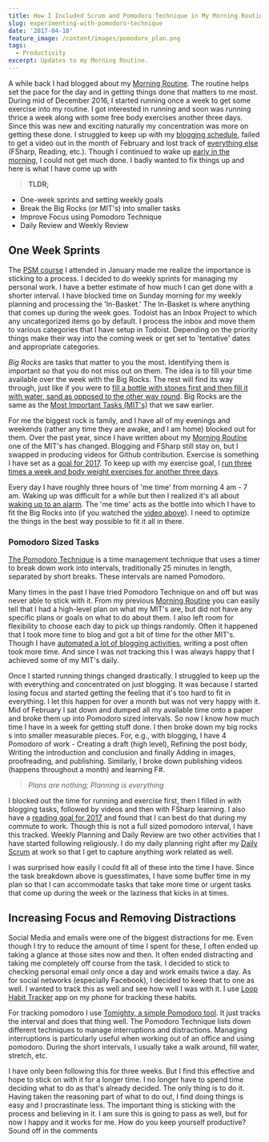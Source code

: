 ```yaml
---
title: How I Included Scrum and Pomodoro Technique in My Morning Routine
slug: experimenting-with-pomodoro-technique
date: '2017-04-18'
feature_image: /content/images/pomodoro_plan.png
tags:
  - Productivity
excerpt: Updates to my Morning Routine.
---
```

A while back I had blogged about my [Morning Routine](/blog/morning-routine/). The routine helps set the pace for the day and in getting things done that matters to me most. During mid of December 2016, I started running once a week to get some exercise into my routine. I got interested in running and soon was running thrice a week along with some free body exercises another three days. Since this was new and exciting naturally my concentration was more on getting these done. I struggled to keep up with my [blogging schedule](/blog/maintaining-a-blogging-schedule/), failed to get a video out in the month of February and lost track of [everything else](/blog/2016-recap/) (FSharp, Reading, etc.). Though I continued to wake up [early in the morning](/blog/waking-up-early-is-all-about-waking-up-to-an-alarm/), I could not get much done. I badly wanted to fix things up and here is what I have come up with

> **TLDR;**

-   One-week sprints and setting weekly goals
-   Break the Big Rocks (or MIT's) into smaller tasks
-   Improve Focus using Pomodoro Technique
-   Daily Review and Weekly Review

## One Week Sprints

The [PSM course](/blog/psm-learnings/) I attended in January made me realize the importance is sticking to a process. I decided to do weekly sprints for managing my personal work. I have a better estimate of how much I can get done with a shorter interval. I have blocked time on Sunday morning for my weekly planning and processing the 'In-Basket.' The In-Basket is where anything that comes up during the week goes. Todoist has an Inbox Project to which any uncategorized items go by default. I process the inbox and move them to various categories that I have setup in Todoist. Depending on the priority things make their way into the coming week or get set to 'tentative' dates and appropriate categories.

<ImageCard src="/content/images/pomodoro_todoist_inbox.png" alt="Todoist Inbox" />

_Big Rocks_ are tasks that matter to you the most. Identifying them is important so that you do not miss out on them. The idea is to fill your time available over the week with the Big Rocks. The rest will find its way through, just like if you were to [fill a bottle with stones first and then fill it with water, sand as opposed to the other way round](https://www.youtube.com/watch?v=0VNmIxkyHd8). Big Rocks are the same as the [Most Important Tasks (MIT's)](/blog/morning-routine/) that we saw earlier.

For me the biggest rock is family, and I have all of my evenings and weekends (rather any time they are awake, and I am home) blocked out for them. Over the past year, since I have written about my [Morning Routine](/blog/morning-routine/) one of the MIT's has changed. Blogging and FSharp still stay on, but I swapped in producing videos for Github contribution. Exercise is something I have set as a [goal for 2017](/blog/2016-recap/). To keep up with my exercise goal, I [run three times a week and body weight exercises for another three days](/blog/how-i-lost-13-kilos-in-one-and-half-months/).

Every day I have roughly three hours of 'me time' from morning 4 am - 7 am. Waking up was difficult for a while but then I realized it's all about [waking up to an alarm](/blog/waking-up-early-is-all-about-waking-up-to-an-alarm/). The 'me time' acts as the bottle into which I have to fit the Big Rocks into (if you watched the [video above](https://www.youtube.com/watch?v=0VNmIxkyHd8)). I need to optimize the things in the best way possible to fit it all in there.

### Pomodoro Sized Tasks

[The Pomodoro Technique](https://en.wikipedia.org/wiki/Pomodoro_Technique) is a time management technique that uses a timer to break down work into intervals, traditionally 25 minutes in length, separated by short breaks. These intervals are named Pomodoro.

Many times in the past I have tried Pomodoro Technique on and off but was never able to stick with it. From my previous [Morning Routine](/blog/morning-routine/) you can easily tell that I had a high-level plan on what my MIT's are, but did not have any specific plans or goals on what to do about them. I also left room for flexibility to choose each day to pick up things randomly. Often it happened that I took more time to blog and got a bit of time for the other MIT's. Though I have [automated a lot of blogging activities](https://www.youtube.com/watch?v=1YTjHWjepag), writing a post often took more time. And since I was not tracking this I was always happy that I achieved some of my MIT's daily.

Once I started running things changed drastically. I struggled to keep up the with everything and concentrated on just blogging. It was because I started losing focus and started getting the feeling that it's too hard to fit in everything. I let this happen for over a month but was not very happy with it. Mid of February I sat down and dumped all my available time onto a paper and broke them up into Pomodoro sized intervals. So now I know how much time I have in a week for getting stuff done. I then broke down my big rocks s into smaller measurable pieces. For, e.g., with blogging, I have 4 Pomodoro of work - Creating a draft (high level), Refining the post body, Writing the introduction and conclusion and finally Adding in images, proofreading, and publishing. Similarly, I broke down publishing videos (happens throughout a month) and learning F#.

> _Plans are nothing; Planning is everything_

I blocked out the time for running and exercise first, then I filled in with blogging tasks, followed by videos and then with FSharp learning. I also have a [reading goal for 2017](https://www.goodreads.com/user_challenges/8539430) and found that I can best do that during my commute to work. Though this is not a full sized pomodoro interval, I have this tracked. Weekly Planning and Daily Review are two other activities that I have started following religiously. I do my daily planning right after my [Daily Scrum](/blog/psm-learnings/) at work so that I get to capture anything work related as well.

<ImageCard src="/content/images/pomodoro_plan.png" alt="Pomodoro Plan" />

I was surprised how easily I could fit all of these into the time I have. Since the task breakdown above is guesstimates, I have some buffer time in my plan so that I can accommodate tasks that take more time or urgent tasks that come up during the week or the laziness that kicks in at times.

## Increasing Focus and Removing Distractions

Social Media and emails were one of the biggest distractions for me. Even though I try to reduce the amount of time I spent for these, I often ended up taking a glance at those sites now and then. It often ended distracting and taking me completely off course from the task. I decided to stick to checking personal email only once a day and work emails twice a day. As for social networks (especially Facebook), I decided to keep that to one as well. I wanted to track this as well and see how well I was with it. I use [Loop Habit Tracker](https://play.google.com/store/apps/details?id=org.isoron.uhabits&hl=en) app on my phone for tracking these habits.

<ImageCard src="/content/images/pomodoro_habit_tracker.png" alt="Loop Habit Tracker" />

For tracking pomodoro I use [Tomighty, a simple Pomodoro tool](/blog/tomighty-a-pomodoro-timer/). It just tracks the interval and does that thing well. The Pomodoro Technique lists down different techniques to manage interruptions and distractions. Managing interruptions is particularly useful when working out of an office and using pomodoro. During the short intervals, I usually take a walk around, fill water, stretch, etc.

I have only been following this for three weeks. But I find this effective and hope to stick on with it for a longer time. I no longer have to spend time deciding what to do as that's already decided. The only thing is to do it. Having taken the reasoning part of what to do out, I find doing things is easy and I procrastinate less. The important thing is sticking with the process and believing in it. I am sure this is going to pass as well, but for now I happy and it works for me. How do you keep yourself productive? Sound off in the comments
